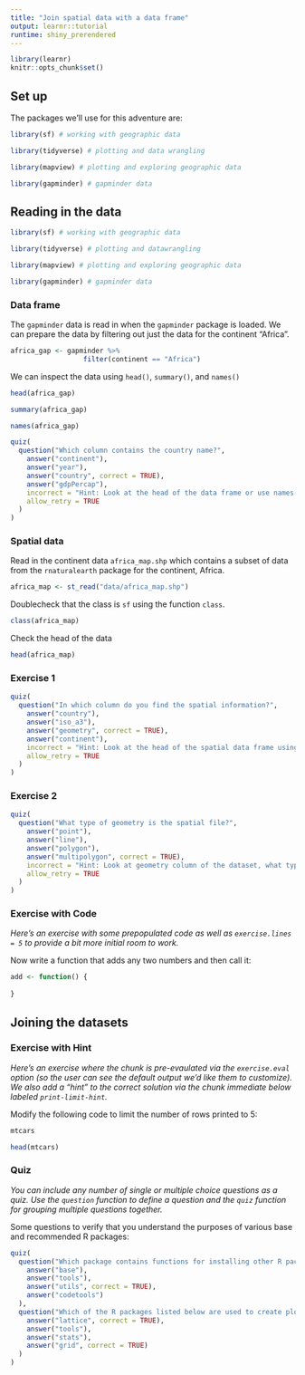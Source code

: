```yaml
---
title: "Join spatial data with a data frame"
output: learnr::tutorial
runtime: shiny_prerendered
---
```


```r
library(learnr)
knitr::opts_chunk$set()
```


## Set up

The packages we'll use for this adventure are:

```r

library(sf) # working with geographic data

library(tidyverse) # plotting and data wrangling

library(mapview) # plotting and exploring geographic data

library(gapminder) # gapminder data
```


## Reading in the data


```r

library(sf) # working with geographic data

library(tidyverse) # plotting and datawrangling

library(mapview) # plotting and exploring geographic data

library(gapminder) # gapminder data
```


### Data frame

The `gapminder` data is read in when the `gapminder` package is loaded. We can prepare the data by filtering out just the data for the continent "Africa".

```r

africa_gap <- gapminder %>%
                  filter(continent == "Africa")

```

We can inspect the data using `head()`, `summary()`, and `names()`

```r

head(africa_gap)

```

```r

summary(africa_gap)

```

```r

names(africa_gap)

```


```r
quiz(
  question("Which column contains the country name?",
    answer("continent"),
    answer("year"),
    answer("country", correct = TRUE),
    answer("gdpPercap"),
    incorrect = "Hint: Look at the head of the data frame or use names(africa_gap) to find out the column names.",
    allow_retry = TRUE
  )
)
```

### Spatial data

Read in the continent data `africa_map.shp` which contains a subset of data from the `rnaturalearth` package for the continent, Africa. 

```r

africa_map <- st_read("data/africa_map.shp")

```


Doublecheck that the class is `sf` using the function `class`. 

```r

class(africa_map)
```

Check the head of the data


```r

head(africa_map)

```


### Exercise 1

```r
quiz(
  question("In which column do you find the spatial information?",
    answer("country"),
    answer("iso_a3"),
    answer("geometry", correct = TRUE),
    answer("continent"),
    incorrect = "Hint: Look at the head of the spatial data frame using head(africa_map), which column contains coordinates?",
    allow_retry = TRUE
  )
)
```


### Exercise 2


```r

quiz(
  question("What type of geometry is the spatial file?",
    answer("point"),
    answer("line"),
    answer("polygon"),
    answer("multipolygon", correct = TRUE),
    incorrect = "Hint: Look at geometry column of the dataset, what type of spatial data does it report?",
    allow_retry = TRUE
  )
)
```

### Exercise with Code

*Here's an exercise with some prepopulated code as well as `exercise.lines = 5` to provide a bit more initial room to work.*

Now write a function that adds any two numbers and then call it:

```r
add <- function() {
  
}
```

## Joining the datasets

### Exercise with Hint

*Here's an exercise where the chunk is pre-evaulated via the `exercise.eval` option (so the user can see the default output we'd like them to customize). We also add a "hint" to the correct solution via the chunk immediate below labeled `print-limit-hint`.*

Modify the following code to limit the number of rows printed to 5:

```r
mtcars
```

```r
head(mtcars)
```

### Quiz

*You can include any number of single or multiple choice questions as a quiz. Use the `question` function to define a question and the `quiz` function for grouping multiple questions together.*

Some questions to verify that you understand the purposes of various base and recommended R packages:

```r
quiz(
  question("Which package contains functions for installing other R packages?",
    answer("base"),
    answer("tools"),
    answer("utils", correct = TRUE),
    answer("codetools")
  ),
  question("Which of the R packages listed below are used to create plots?",
    answer("lattice", correct = TRUE),
    answer("tools"),
    answer("stats"),
    answer("grid", correct = TRUE)
  )
)
```
